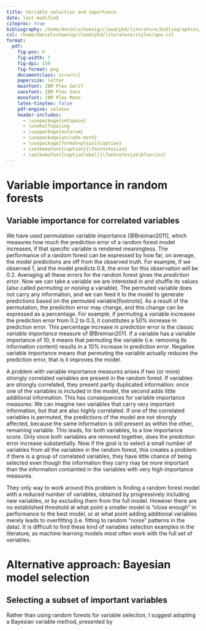 ```yaml
---
title: Variable selection and importance
date: last-modified
citeproc: true
bibliography: /home/danielschoenig/cloud/phd/literature/bibliographies/phd_all.json
csl: /home/danielschoenig/cloud/phd/literature/styles/apa.csl
format:
  pdf: 
    fig-pos: H
    fig-width: 7
    fig-dpi: 150
    fig-format: png
    documentclass: scrartcl
    papersize: letter
    mainfont: IBM Plex Serif
    sansfont: IBM Plex Sans
    monofont: IBM Plex Mono
    latex-tinytex: false
    pdf-engine: xelatex
    header-includes:
      - \usepackage{setspace}
      - \onehalfspacing
      - \usepackage{eulervm}
      - \usepackage{unicode-math}
      - \usepackage[format=plain]{caption}
      - \setkomafont{caption}{\footnotesize}
      - \setkomafont{captionlabel}{\footnotesize\bfseries}
---
```


# Variable importance in random forests

## Variable importance for correlated variables

We have used permutation variable importance [@Breiman2011], which measures
how much the prediction error of a random forest model increases, if
that specific variable is rendered meaningless. The performance of a
random forest can be expressed by how far, on average, the model
predictions are off from the observed truth. For example, if we observed
1, and the model predicts 0.8, the error for this observation will be
0.2. Averaging all these errors for the random forest gives the
*prediction error*. Now we can take a variable we are interested in and
shuffle its values (also called *permuting* or *noising* a variable).
The permuted variable does not carry any information, and we can feed it
to the model to generate predictions based on the permuted
variable[footnote]. As a result of the permutation, the prediction error
may change, and this change can be expressed as a percentage. For
example, if permuting a variable increases the prediction error from 0.2
to 0.3, it constitutes a 50% increase in prediction error. This
percentage increase in prediction error is the classic *variable
importance* measure of @Breiman2011. If a variable has a variable
importance of 10, it means that permuting the variable (i.e. removing
its information content) results in a 10% increase in prediction error.
Negative variable importance means that permuting the variable actually
reduces the prediction error, that is it improves the model.

A problem with variable importance measures arises if two (or more)
strongly correlated variables are present in the random forest. If
variables are strongly correlated, they present partly duplicated
information: once one of the variables is included in the model, the
second adds little additional information. This has consequences for
variable importance measures: We can imagine two variables that carry
very important information, but that are also highly correlated. If one
of the correlated variables is permuted, the predictions of the model
are not strongly affected, because the same information is still present
as within the other, remaining variable. This leads, for both variables,
to a low importance score. Only once both variables are removed
together, does the prediction error increase substantially. Now if the
goal is to select a small number of variables from all the variables in the
random forest, this creates a problem: if there is a group of correlated
variables, they have little chance of being selected even though the
information they carry may be more important than the information
containted in the variables with very high importance measures.

They only way to work around this problem is finding a random forest
model with a reduced number of variables, obtained by progressively
including new variables, or by excluding them from the full model.
However there are no established threshold at what point a smaller model
is "close enough" in performance to the best model, or at what point
adding additional variables merely leads to overfitting (i.e. fitting to
random "noise" patterns in the data). It is difficult to find these kind
of variables selection examples in the literature, as machine learning
models most often work with the full set of variables.


# Alternative approach: Bayesian model selection

## Selecting a subset of important variables

Rather than using random forests for variable selection, I suggest
adopting a Bayesian variable method, presented by 
